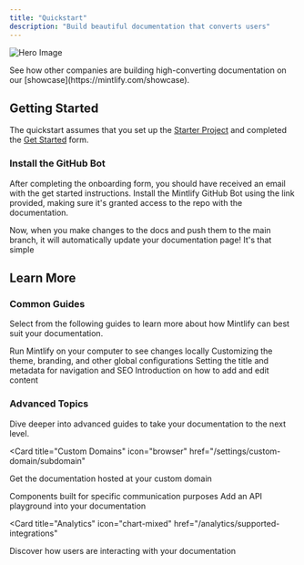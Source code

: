 ```yaml
---
title: "Quickstart"
description: "Build beautiful documentation that converts users"
---
```


![Hero Image](https://mintlify-assets.b-cdn.net/hero.png)

<Tip>
  See how other companies are building high-converting documentation on our
  [showcase](https://mintlify.com/showcase).
</Tip>

## Getting Started

The quickstart assumes that you set up the [Starter Project](https://github.com/mintlify/starter) and completed the [Get Started](https://mintlify.com/start) form.

### Install the GitHub Bot

After completing the onboarding form, you should have received an email with the get started instructions. Install the Mintlify GitHub Bot using the link provided, making sure it's granted access to the repo with the documentation.

Now, when you make changes to the docs and push them to the main branch, it will automatically update your documentation page! It's that simple

## Learn More

### Common Guides

Select from the following guides to learn more about how Mintlify can best suit your documentation.

<CardGroup>

<Card title="Development" icon="rectangle-terminal" href="/development">
  Run Mintlify on your computer to see changes locally
</Card>

<Card title="Global Settings" icon="sliders" href="/settings/global">
  Customizing the theme, branding, and other global configurations
</Card>

<Card title="Page Titles and Metadata" icon="heading" href="/settings/page">
  Setting the title and metadata for navigation and SEO
</Card>

<Card title="Writing Content" icon="pen-nib" href="/writing-content/overview">
  Introduction on how to add and edit content
</Card>

</CardGroup>

### Advanced Topics

Dive deeper into advanced guides to take your documentation to the next level.

<CardGroup>

<Card
  title="Custom Domains"
  icon="browser"
  href="/settings/custom-domain/subdomain"
>
  Get the documentation hosted at your custom domain
</Card>

<Card title="Components" icon="grid-2" href="/components/accordion">
  Components built for specific communication purposes
</Card>

<Card title="API Playground" icon="square-code" href="/api-playground/demo">
  Add an API playground into your documentation
</Card>

<Card
  title="Analytics"
  icon="chart-mixed"
  href="/analytics/supported-integrations"
>
  Discover how users are interacting with your documentation
</Card>

</CardGroup>
